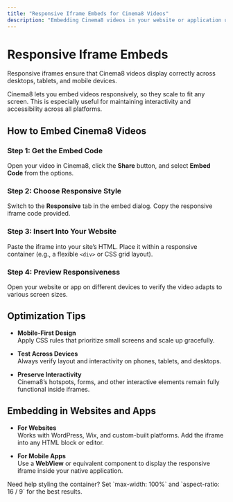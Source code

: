 ```yaml
---
title: "Responsive Iframe Embeds for Cinema8 Videos"
description: "Embedding Cinema8 videos in your website or application using responsive iframes ensures your content looks great on any device or screen size. With responsive designs, your videos adjust dynamically to fit various resolutions, providing a seamless viewing experience."
---
```



# Responsive Iframe Embeds

<Callout type="info">
Responsive iframes ensure that Cinema8 videos display correctly across desktops, tablets, and mobile devices.
</Callout>

Cinema8 lets you embed videos responsively, so they scale to fit any screen. This is especially useful for maintaining interactivity and accessibility across all platforms.

## How to Embed Cinema8 Videos

<Steps>

### Step 1: Get the Embed Code

Open your video in Cinema8, click the **Share** button, and select **Embed Code** from the options.

### Step 2: Choose Responsive Style

Switch to the **Responsive** tab in the embed dialog. Copy the responsive iframe code provided.

### Step 3: Insert Into Your Website

Paste the iframe into your site’s HTML. Place it within a responsive container (e.g., a flexible `<div>` or CSS grid layout).

### Step 4: Preview Responsiveness

Open your website or app on different devices to verify the video adapts to various screen sizes.

</Steps>

## Optimization Tips

- **Mobile-First Design**  
  Apply CSS rules that prioritize small screens and scale up gracefully.

- **Test Across Devices**  
  Always verify layout and interactivity on phones, tablets, and desktops.

- **Preserve Interactivity**  
  Cinema8’s hotspots, forms, and other interactive elements remain fully functional inside iframes.

## Embedding in Websites and Apps

- **For Websites**  
  Works with WordPress, Wix, and custom-built platforms. Add the iframe into any HTML block or editor.

- **For Mobile Apps**  
  Use a **WebView** or equivalent component to display the responsive iframe inside your native application.

<Callout type="important">
Need help styling the container? Set `max-width: 100%` and `aspect-ratio: 16 / 9` for the best results.
</Callout>
